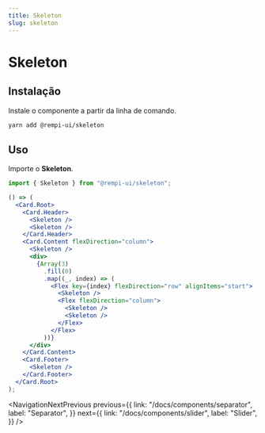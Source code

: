 ```yaml
---
title: Skeleton
slug: skeleton
---
```


# Skeleton

<Description text="Use para exibir um espaço reservado enquanto o conteúdo está sendo carregado." />

<SelectVersion />

<PreviewComponent name="skeleton" />

## Instalação

Instale o componente a partir da linha de comando.

```bash
yarn add @rempi-ui/skeleton
```

## Uso

Importe o <strong>Skeleton</strong>.

```jsx
import { Skeleton } from "@rempi-ui/skeleton";

() => (
  <Card.Root>
    <Card.Header>
      <Skeleton />
      <Skeleton />
    </Card.Header>
    <Card.Content flexDirection="column">
      <Skeleton />
      <div>
        {Array(3)
          .fill(0)
          .map((_, index) => (
            <Flex key={index} flexDirection="row" alignItems="start">
              <Skeleton />
              <Flex flexDirection="column">
                <Skeleton />
                <Skeleton />
              </Flex>
            </Flex>
          ))}
      </div>
    </Card.Content>
    <Card.Footer>
      <Skeleton />
    </Card.Footer>
  </Card.Root>
);
```

<NavigationNextPrevious
  previous={{
    link: "/docs/components/separator",
    label: "Separator",
  }}
  next={{
    link: "/docs/components/slider",
    label: "Slider",
  }}
/>

<EditThisPage url="components/pt-BR/skeleton/1.0.0.mdx" />
